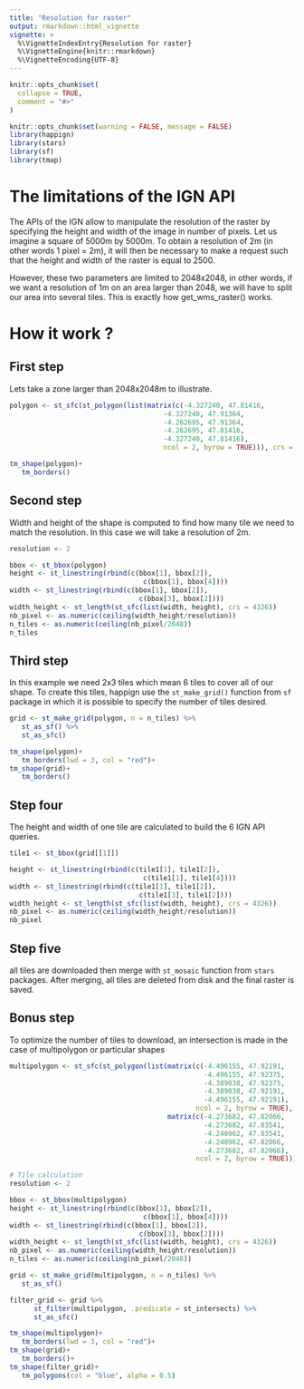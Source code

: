 ```yaml
---
title: "Resolution for raster"
output: rmarkdown::html_vignette
vignette: >
  %\VignetteIndexEntry{Resolution for raster}
  %\VignetteEngine{knitr::rmarkdown}
  %\VignetteEncoding{UTF-8}
---
```


```r
knitr::opts_chunk$set(
  collapse = TRUE,
  comment = "#>"
)
```

```r
knitr::opts_chunk$set(warning = FALSE, message = FALSE)
library(happign)
library(stars)
library(sf)
library(tmap)
```

# The limitations of the IGN API

The APIs of the IGN allow to manipulate the resolution of the raster by specifying the height and width of the image in number of pixels. Let us imagine a square of 5000m by 5000m. To obtain a resolution of 2m (in other words 1 pixel = 2m), it will then be necessary to make a request such that the height and width of the raster is equal to 2500.

However, these two parameters are limited to 2048x2048, in other words, if we want a resolution of 1m on an area larger than 2048, we will have to split our area into several tiles. This is exactly how get_wms_raster() works.


# How it work ?
## First step 

   Lets take a zone larger than 2048x2048m to illustrate.

```r
polygon <- st_sfc(st_polygon(list(matrix(c(-4.327240, 47.81416,
                                      -4.327240, 47.91364,
                                      -4.262695, 47.91364,
                                      -4.262695, 47.81416,
                                      -4.327240, 47.81416),
                                      ncol = 2, byrow = TRUE))), crs = st_crs(4326))

tm_shape(polygon)+
   tm_borders()
```

## Second step

   Width and height of the shape is computed to find how many tile we need to match the resolution. In this case we will take a resolution of 2m.

```r
resolution <- 2

bbox <- st_bbox(polygon)
height <- st_linestring(rbind(c(bbox[1], bbox[2]),
                                 c(bbox[1], bbox[4])))
width <- st_linestring(rbind(c(bbox[1], bbox[2]),
                                c(bbox[3], bbox[2])))
width_height <- st_length(st_sfc(list(width, height), crs = 4326))
nb_pixel <- as.numeric(ceiling(width_height/resolution))
n_tiles <- as.numeric(ceiling(nb_pixel/2048))
n_tiles

```

## Third step

   In this example we need 2x3 tiles which mean 6 tiles to cover all of our shape. To create this tiles, happign use the `st_make_grid()` function from `sf` package in which it is possible to specify the number of tiles desired.

```r

grid <- st_make_grid(polygon, n = n_tiles) %>%
   st_as_sf() %>% 
   st_as_sfc()

tm_shape(polygon)+
   tm_borders(lwd = 3, col = "red")+
tm_shape(grid)+
   tm_borders()
```

## Step four

   The height and width of one tile are calculated to build the 6 IGN API queries. 

```r
tile1 <- st_bbox(grid[[1]])

height <- st_linestring(rbind(c(tile1[1], tile1[2]),
                                 c(tile1[1], tile1[4])))
width <- st_linestring(rbind(c(tile1[1], tile1[2]),
                                c(tile1[3], tile1[2])))
width_height <- st_length(st_sfc(list(width, height), crs = 4326))
nb_pixel <- as.numeric(ceiling(width_height/resolution))
nb_pixel
```

## Step five

   all tiles are downloaded then merge with `st_mosaic` function from `stars` packages. After merging, all tiles are deleted from disk and the final raster is saved.

## Bonus step

   To optimize the number of tiles to download, an intersection is made in the case of multipolygon or particular shapes

```r
multipolygon <- st_sfc(st_polygon(list(matrix(c(-4.496155, 47.92191,
                                                -4.496155, 47.92375,
                                                -4.389038, 47.92375,
                                                -4.389038, 47.92191,
                                                -4.496155, 47.92191),
                                              ncol = 2, byrow = TRUE),
                                       matrix(c(-4.273682, 47.82066,
                                                -4.273682, 47.83541,
                                                -4.248962, 47.83541,
                                                -4.248962, 47.82066,
                                                -4.273682, 47.82066),
                                              ncol = 2, byrow = TRUE))), crs = st_crs(4326))

# Tile calculation
resolution <- 2

bbox <- st_bbox(multipolygon)
height <- st_linestring(rbind(c(bbox[1], bbox[2]),
                                 c(bbox[1], bbox[4])))
width <- st_linestring(rbind(c(bbox[1], bbox[2]),
                                c(bbox[3], bbox[2])))
width_height <- st_length(st_sfc(list(width, height), crs = 4326))
nb_pixel <- as.numeric(ceiling(width_height/resolution))
n_tiles <- as.numeric(ceiling(nb_pixel/2048))

grid <- st_make_grid(multipolygon, n = n_tiles) %>%
   st_as_sf()

filter_grid <- grid %>%
      st_filter(multipolygon, .predicate = st_intersects) %>%
      st_as_sfc()

tm_shape(multipolygon)+
   tm_borders(lwd = 3, col = "red")+
tm_shape(grid)+
   tm_borders()+
tm_shape(filter_grid)+
   tm_polygons(col = "blue", alpha = 0.5)

```

